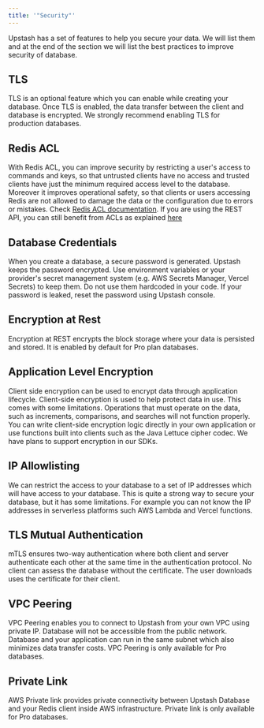 ```yaml
---
title: '"Security"'
---
```

Upstash has a set of features to help you secure your data. We will list them
and at the end of the section we will list the best practices to improve
security of database.
## TLS
TLS is an optional feature which you can enable while creating your database.
Once TLS is enabled, the data transfer between the client and database is
encrypted. We strongly recommend enabling TLS for production databases.
## Redis ACL
With Redis ACL, you can improve security by restricting a user's access to
commands and keys, so that untrusted clients have no access and trusted clients
have just the minimum required access level to the database. Moreover it
improves operational safety, so that clients or users accessing Redis are not
allowed to damage the data or the configuration due to errors or mistakes. Check
[Redis ACL documentation](https://redis.io/docs/manual/security/acl/). If you
are using the REST API, you can still benefit from ACLs as explained
[here](/redis/features/restapi#rest-token-for-acl-users)
## Database Credentials
When you create a database, a secure password is generated. Upstash keeps the
password encrypted. Use environment variables or your provider's secret
management system (e.g. AWS Secrets Manager, Vercel Secrets) to keep them. Do
not use them hardcoded in your code. If your password is leaked, reset the
password using Upstash console.
## Encryption at Rest
Encryption at REST encrypts the block storage where your data is persisted and
stored. It is enabled by default for Pro plan databases.
## Application Level Encryption
Client side encryption can be used to encrypt data through application
lifecycle. Client-side encryption is used to help protect data in use. This
comes with some limitations. Operations that must operate on the data, such as
increments, comparisons, and searches will not function properly. You can write
client-side encryption logic directly in your own application or use functions
built into clients such as the Java Lettuce cipher codec. We have plans to
support encryption in our SDKs.
## IP Allowlisting
We can restrict the access to your database to a set of IP addresses which will
have access to your database. This is quite a strong way to secure your
database, but it has some limitations. For example you can not know the IP
addresses in serverless platforms such AWS Lambda and Vercel functions.
## TLS Mutual Authentication
mTLS ensures two-way authentication where both client and server authenticate
each other at the same time in the authentication protocol. No client can assess
the database without the certificate. The user downloads uses the certificate
for their client.
## VPC Peering
VPC Peering enables you to connect to Upstash from your own VPC using private
IP. Database will not be accessible from the public network. Database and your
application can run in the same subnet which also minimizes data transfer costs.
VPC Peering is only available for Pro databases.
## Private Link
AWS Private link provides private connectivity between Upstash Database and your
Redis client inside AWS infrastructure. Private link is only available for
Pro databases.